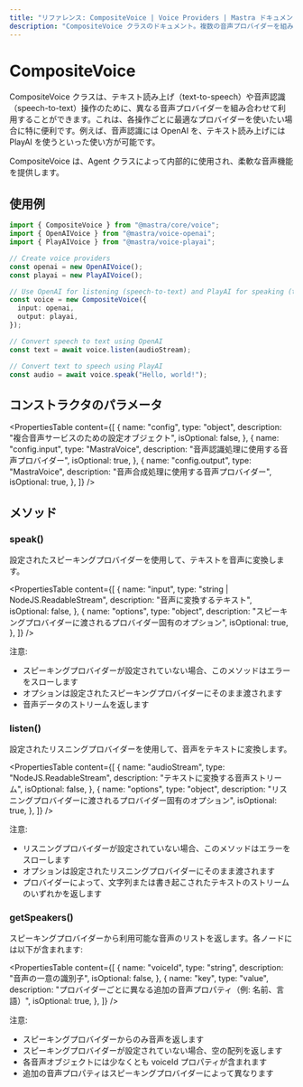 ---
title: "リファレンス: CompositeVoice | Voice Providers | Mastra ドキュメント"
description: "CompositeVoice クラスのドキュメント。複数の音声プロバイダーを組み合わせて、柔軟なテキスト読み上げおよび音声認識操作を可能にします。"
---

# CompositeVoice

CompositeVoice クラスは、テキスト読み上げ（text-to-speech）や音声認識（speech-to-text）操作のために、異なる音声プロバイダーを組み合わせて利用することができます。これは、各操作ごとに最適なプロバイダーを使いたい場合に特に便利です。例えば、音声認識には OpenAI を、テキスト読み上げには PlayAI を使うといった使い方が可能です。

CompositeVoice は、Agent クラスによって内部的に使用され、柔軟な音声機能を提供します。

## 使用例

```typescript
import { CompositeVoice } from "@mastra/core/voice";
import { OpenAIVoice } from "@mastra/voice-openai";
import { PlayAIVoice } from "@mastra/voice-playai";

// Create voice providers
const openai = new OpenAIVoice();
const playai = new PlayAIVoice();

// Use OpenAI for listening (speech-to-text) and PlayAI for speaking (text-to-speech)
const voice = new CompositeVoice({
  input: openai,
  output: playai,
});

// Convert speech to text using OpenAI
const text = await voice.listen(audioStream);

// Convert text to speech using PlayAI
const audio = await voice.speak("Hello, world!");
```

## コンストラクタのパラメータ

<PropertiesTable
  content={[
    {
      name: "config",
      type: "object",
      description: "複合音声サービスのための設定オブジェクト",
      isOptional: false,
    },
    {
      name: "config.input",
      type: "MastraVoice",
      description: "音声認識処理に使用する音声プロバイダー",
      isOptional: true,
    },
    {
      name: "config.output",
      type: "MastraVoice",
      description: "音声合成処理に使用する音声プロバイダー",
      isOptional: true,
    },
  ]}
/>

## メソッド

### speak()

設定されたスピーキングプロバイダーを使用して、テキストを音声に変換します。

<PropertiesTable
  content={[
    {
      name: "input",
      type: "string | NodeJS.ReadableStream",
      description: "音声に変換するテキスト",
      isOptional: false,
    },
    {
      name: "options",
      type: "object",
      description:
        "スピーキングプロバイダーに渡されるプロバイダー固有のオプション",
      isOptional: true,
    },
  ]}
/>

注意:

- スピーキングプロバイダーが設定されていない場合、このメソッドはエラーをスローします
- オプションは設定されたスピーキングプロバイダーにそのまま渡されます
- 音声データのストリームを返します

### listen()

設定されたリスニングプロバイダーを使用して、音声をテキストに変換します。

<PropertiesTable
  content={[
    {
      name: "audioStream",
      type: "NodeJS.ReadableStream",
      description: "テキストに変換する音声ストリーム",
      isOptional: false,
    },
    {
      name: "options",
      type: "object",
      description:
        "リスニングプロバイダーに渡されるプロバイダー固有のオプション",
      isOptional: true,
    },
  ]}
/>

注意:

- リスニングプロバイダーが設定されていない場合、このメソッドはエラーをスローします
- オプションは設定されたリスニングプロバイダーにそのまま渡されます
- プロバイダーによって、文字列または書き起こされたテキストのストリームのいずれかを返します

### getSpeakers()

スピーキングプロバイダーから利用可能な音声のリストを返します。各ノードには以下が含まれます:

<PropertiesTable
  content={[
    {
      name: "voiceId",
      type: "string",
      description: "音声の一意の識別子",
      isOptional: false,
    },
    {
      name: "key",
      type: "value",
      description:
        "プロバイダーごとに異なる追加の音声プロパティ（例: 名前、言語）",
      isOptional: true,
    },
  ]}
/>

注意:

- スピーキングプロバイダーからのみ音声を返します
- スピーキングプロバイダーが設定されていない場合、空の配列を返します
- 各音声オブジェクトには少なくとも voiceId プロパティが含まれます
- 追加の音声プロパティはスピーキングプロバイダーによって異なります
